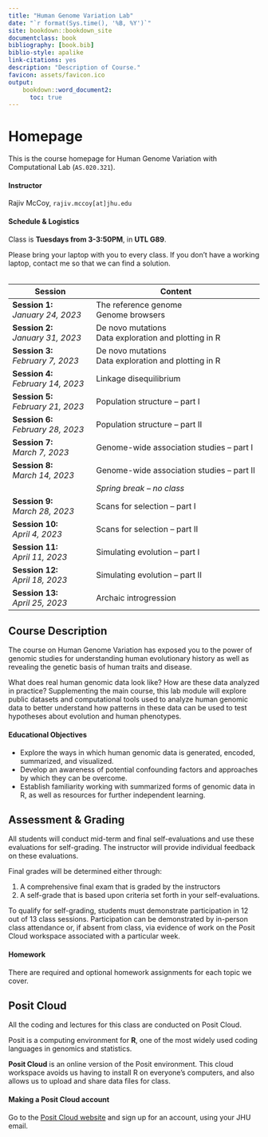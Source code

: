 ```yaml
---
title: "Human Genome Variation Lab"
date: "`r format(Sys.time(), '%B, %Y')`"
site: bookdown::bookdown_site
documentclass: book
bibliography: [book.bib]
biblio-style: apalike
link-citations: yes
description: "Description of Course."
favicon: assets/favicon.ico
output:
    bookdown::word_document2:
      toc: true
---
```


# Homepage

This is the course homepage for Human Genome Variation with Computational Lab (`AS.020.321`).

#### Instructor

Rajiv McCoy, `rajiv.mccoy[at]jhu.edu`

#### Schedule & Logistics

Class is **Tuesdays from 3-3:50PM**, in **UTL G89**.

Please bring your laptop with you to every class. If you don’t have a working laptop, contact me so that we can find a solution.
<br></br>

|Session|Content|
|----|--------|
| **Session 1:** <br/> _January 24, 2023_ | The reference genome <br/> Genome browsers |
| **Session 2:** <br/> _January 31, 2023_ | De novo mutations <br/> Data exploration and plotting in R |
| **Session 3:** <br/> _February 7, 2023_ | De novo mutations <br/> Data exploration and plotting in R |
| **Session 4:** <br/> _February 14, 2023_ | Linkage disequilibrium |
| **Session 5:** <br/> _February 21, 2023_ | Population structure -- part I |
| **Session 6:** <br/> _February 28, 2023_ | Population structure -- part II |
| **Session 7:** <br/> _March 7, 2023_ | Genome-wide association studies -- part I |
| **Session 8:** <br/> _March 14, 2023_ | Genome-wide association studies -- part II |
| | _Spring break -- no class_ |
| **Session 9:** <br/> _March 28, 2023_ | Scans for selection -- part I |
| **Session 10:** <br/> _April 4, 2023_ | Scans for selection -- part II |
| **Session 11:** <br/> _April 11, 2023_ | Simulating evolution -- part I |
| **Session 12:** <br/> _April 18, 2023_ | Simulating evolution -- part II |
| **Session 13:** <br/> _April 25, 2023_ | Archaic introgression |

## Course Description

The course on Human Genome Variation has exposed you to the power of genomic studies for understanding human evolutionary history as well as revealing the genetic basis of human traits and disease.

What does real human genomic data look like? How are these data analyzed in practice? Supplementing the main course, this lab module will explore public datasets and computational tools used to analyze human genomic data to better understand how patterns in these data can be used to test hypotheses about evolution and human phenotypes.

#### Educational Objectives

* Explore the ways in which human genomic data is generated, encoded, summarized, and visualized.
*	Develop an awareness of potential confounding factors and approaches by which they can be overcome.
* Establish familiarity working with summarized forms of genomic data in R, as well as resources for further independent learning.


## Assessment & Grading

All students will conduct mid-term and final self-evaluations and use these evaluations for self-grading. The instructor will provide individual feedback on these evaluations.

Final grades will be determined either through:

1. A comprehensive final exam that is graded by the instructors
2. A self-grade that is based upon criteria set forth in your self-evaluations.

To qualify for self-grading, students must demonstrate participation in 12 out of 13 class sessions. Participation can be demonstrated by in-person class attendance or, if absent from class, via evidence of work on the Posit Cloud workspace associated with a particular week.

#### Homework

There are required and optional homework assignments for each topic we cover.


## Posit Cloud

All the coding and lectures for this class are conducted on Posit Cloud.

Posit is a computing environment for **R**, one of the most widely used coding languages in genomics and statistics.

**Posit Cloud** is an online version of the Posit environment. This cloud workspace avoids us having to install R on everyone's computers, and also allows us to upload and share data files for class.

#### Making a Posit Cloud account

Go to the [Posit Cloud website](https://posit.cloud/) and sign up for an account, using your JHU email.

<!-- Then, join the [HGV Lab workspace](). -->